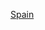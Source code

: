 {{Portal|西班牙}}

{{EstcatCountryDecade|20|1|21|西班牙|Spain}}
{{Commons category|2010s establishments in Spain}}

[[Category:2010年代歐洲建立|Spain]]